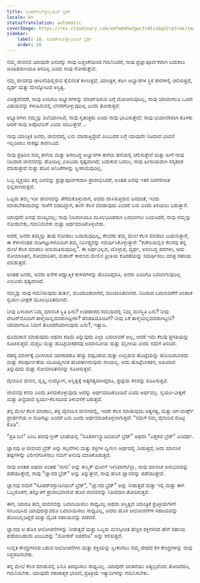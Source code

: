 ```yaml
---
title: ಸೂಪರ್‌ಸಬ್‌ಸ್ಟಾನ್ಶಿಯಲ್ ಬ್ರೆಡ್
locale: kn
statusTranslation: automatic
coverImage: https://res.cloudinary.com/xmfm6mhw3gwctndtcubgx2rptnae/image/upload/v1740468922/small_cover_tratado_de_psicologia_revolucionaria_a4c0dca4e0.webp
sidebar:
    label: 18. ಸೂಪರ್‌ಸಬ್‌ಸ್ಟಾನ್ಶಿಯಲ್ ಬ್ರೆಡ್
    order: 18
---
```

ನಮ್ಮ ಜೀವನದ ಯಾವುದೇ ದಿನವನ್ನು ನಾವು ಎಚ್ಚರಿಕೆಯಿಂದ ಗಮನಿಸಿದರೆ, ನಾವು ಪ್ರಜ್ಞಾಪೂರ್ವಕವಾಗಿ ಬದುಕಲು ಖಂಡಿತವಾಗಿಯೂ ತಿಳಿದಿಲ್ಲ ಎಂದು ನಾವು ನೋಡುತ್ತೇವೆ.

ನಮ್ಮ ಜೀವನವು ಚಾಲನೆಯಲ್ಲಿರುವ ರೈಲಿನಂತೆ ಕಾಣುತ್ತದೆ, ಯಾಂತ್ರಿಕ, ಕಠಿಣ ಅಭ್ಯಾಸಗಳ ಸ್ಥಿರ ಹಳಿಗಳಲ್ಲಿ ಚಲಿಸುತ್ತದೆ, ವ್ಯರ್ಥ ಮತ್ತು ಮೇಲ್ನೋಟದ ಅಸ್ತಿತ್ವ.

ವಿಚಿತ್ರವೆಂದರೆ, ನಾವು ಎಂದಿಗೂ ಅಭ್ಯಾಸಗಳನ್ನು ಮಾರ್ಪಡಿಸುವ ಬಗ್ಗೆ ಯೋಚಿಸುವುದಿಲ್ಲ, ನಾವು ಯಾವಾಗಲೂ ಒಂದೇ ವಿಷಯವನ್ನು ಕಳುಹಿಸುವಲ್ಲಿ ಬೇಸರಗೊಳ್ಳುವುದಿಲ್ಲ ಎಂದು ತೋರುತ್ತದೆ.

ಅಭ್ಯಾಸಗಳು ನಮ್ಮನ್ನು ಶಿಲೆಯಾಗಿಸಿವೆ, ನಾವು ಸ್ವತಂತ್ರರು ಎಂದು ನಾವು ಭಾವಿಸುತ್ತೇವೆ; ನಾವು ಭಯಾನಕವಾಗಿ ಕೊಳಕು ಆದರೆ ನಾವು ಅಪೊಲೊಸ್ ಎಂದು ನಂಬುತ್ತೇವೆ ...

ನಾವು ಯಾಂತ್ರಿಕ ಜನರು, ಜೀವನದಲ್ಲಿ ಏನು ಮಾಡುತ್ತಿದ್ದೇವೆ ಎಂಬುದರ ಬಗ್ಗೆ ಯಾವುದೇ ನಿಜವಾದ ಭಾವನೆ ಇಲ್ಲದಿರಲು ಸಾಕಷ್ಟು ಕಾರಣವಿದೆ.

ನಾವು ಪ್ರತಿದಿನ ನಮ್ಮ ಹಳೆಯ ಮತ್ತು ಅಸಂಬದ್ಧ ಅಭ್ಯಾಸಗಳ ಹಳೆಯ ಹಳಿಯಲ್ಲಿ ಚಲಿಸುತ್ತೇವೆ ಮತ್ತು ಹೀಗೆ ನಾವು ನಿಜವಾದ ಜೀವನವನ್ನು ಹೊಂದಿಲ್ಲ ಎಂಬುದು ಸ್ಪಷ್ಟವಾಗಿದೆ; ಬದುಕುವ ಬದಲು, ನಾವು ಹೀನಾಯವಾಗಿ ಸಸ್ಯಹಾರ ಮಾಡುತ್ತೇವೆ ಮತ್ತು ಹೊಸ ಅನಿಸಿಕೆಗಳನ್ನು ಸ್ವೀಕರಿಸುವುದಿಲ್ಲ.

ಒಬ್ಬ ವ್ಯಕ್ತಿಯು ತನ್ನ ದಿನವನ್ನು ಪ್ರಜ್ಞಾಪೂರ್ವಕವಾಗಿ ಪ್ರಾರಂಭಿಸಿದರೆ, ಅಂತಹ ದಿನವು ಇತರ ದಿನಗಳಿಗಿಂತ ಭಿನ್ನವಾಗಿರುತ್ತದೆ.

ಒಬ್ಬರು ತಮ್ಮ ಇಡೀ ಜೀವನವನ್ನು ತೆಗೆದುಕೊಳ್ಳುವಾಗ, ಅವರು ವಾಸಿಸುತ್ತಿರುವ ದಿನದಂತೆ, ಇಂದು ಮಾಡಬೇಕಾದುದನ್ನು ನಾಳೆಗೆ ಬಿಡದಿದ್ದಾಗ, ತಾನೇ ಕೆಲಸ ಮಾಡುವುದು ಎಂದರೆ ಏನು ಎಂದು ತಿಳಿಯಲು ಬರುತ್ತಾನೆ.

ಯಾವುದೇ ದಿನವು ಮುಖ್ಯವಲ್ಲ; ನಾವು ನಿಜವಾಗಿಯೂ ಮೂಲಭೂತವಾಗಿ ಬದಲಾಗಲು ಬಯಸಿದರೆ, ನಾವು ನಮ್ಮನ್ನು ನೋಡಬೇಕು, ಗಮನಿಸಬೇಕು ಮತ್ತು ಅರ್ಥಮಾಡಿಕೊಳ್ಳಬೇಕು.

ಆದರೆ, ಜನರು ತಮ್ಮನ್ನು ತಾವು ನೋಡಲು ಬಯಸುವುದಿಲ್ಲ, ಕೆಲವರು ತಮ್ಮ ಮೇಲೆ ಕೆಲಸ ಮಾಡಲು ಬಯಸುತ್ತಾರೆ, ಈ ಕೆಳಗಿನಂತಹ ನುಡಿಗಟ್ಟುಗಳೊಂದಿಗೆ ತಮ್ಮ ನಿರ್ಲಕ್ಷ್ಯವನ್ನು ಸಮರ್ಥಿಸಿಕೊಳ್ಳುತ್ತಾರೆ: "ಕಚೇರಿಯಲ್ಲಿನ ಕೆಲಸವು ತನ್ನ ಮೇಲೆ ಕೆಲಸ ಮಾಡಲು ಅನುಮತಿಸುವುದಿಲ್ಲ". ಈ ಅರ್ಥವಿಲ್ಲದ, ಟೊಳ್ಳಾದ, ವ್ಯರ್ಥ, ಅಸಂಬದ್ಧ ಪದಗಳು, ಅದು ಸೋಮಾರಿತನ, ಸೋಮಾರಿತನ, ಮಹಾನ್ ಕಾರಣದ ಮೇಲಿನ ಪ್ರೀತಿಯ ಕೊರತೆಯನ್ನು ಸಮರ್ಥಿಸಲು ಮಾತ್ರ ಸಹಾಯ ಮಾಡುತ್ತದೆ.

ಅಂತಹ ಜನರು, ಅವರು ಅನೇಕ ಆಧ್ಯಾತ್ಮಿಕ ಕಾಳಜಿಗಳನ್ನು ಹೊಂದಿದ್ದರೂ, ಅವರು ಎಂದಿಗೂ ಬದಲಾಗುವುದಿಲ್ಲ ಎಂಬುದು ಸ್ಪಷ್ಟವಾಗಿದೆ.

ನಮ್ಮನ್ನು ನಾವು ಗಮನಿಸುವುದು ತುರ್ತು, ಮುಂದೂಡಲಾಗದ, ಮುಂದೂಡಲಾಗದ. ನಿಜವಾದ ಬದಲಾವಣೆಗೆ ಆಂತರಿಕ ಸ್ವಯಂ-ವೀಕ್ಷಣೆ ಮೂಲಭೂತವಾಗಿದೆ.

ನೀವು ಏಳುವಾಗ ನಿಮ್ಮ ಮಾನಸಿಕ ಸ್ಥಿತಿ ಏನು? ಉಪಹಾರದ ಸಮಯದಲ್ಲಿ ನಿಮ್ಮ ಮನಸ್ಥಿತಿ ಏನು? ನೀವು ವೇಟರ್‌ನೊಂದಿಗೆ ತಾಳ್ಮೆಯಿಲ್ಲದವರಾಗಿದ್ದೀರಾ? ಹೆಂಡತಿಯೊಂದಿಗೆ? ನೀವು ಏಕೆ ತಾಳ್ಮೆಯಿಲ್ಲದವರಾಗಿದ್ದೀರಿ? ಯಾವಾಗಲೂ ನಿಮಗೆ ತೊಂದರೆಯಾಗುವುದು ಏನು?, ಇತ್ಯಾದಿ.

ಧೂಮಪಾನ ಮಾಡುವುದು ಅಥವಾ ಕಡಿಮೆ ತಿನ್ನುವುದು ಎಲ್ಲಾ ಬದಲಾವಣೆ ಅಲ್ಲ, ಆದರೆ ಇದು ಕೆಲವು ಪ್ರಗತಿಯನ್ನು ಸೂಚಿಸುತ್ತದೆ. ದುಶ್ಚಟ ಮತ್ತು ಹೊಟ್ಟೆಬಾಕತನವು ಅಮಾನವೀಯ ಮತ್ತು ಮೃಗೀಯ ಎಂದು ನಮಗೆ ತಿಳಿದಿದೆ.

ರಹಸ್ಯ ಮಾರ್ಗಕ್ಕೆ ಮೀಸಲಾದ ಯಾರಾದರೂ ಹೆಚ್ಚು ದಪ್ಪವಿರುವ ಮತ್ತು ಉಬ್ಬಿರುವ ಹೊಟ್ಟೆಯನ್ನು ಹೊಂದಿರಬಾರದು ಮತ್ತು ಪರಿಪೂರ್ಣತೆಯ ಯೂರಿಥ್ಮಿಗಿಂತ ಹೊರತಾಗಿರುವುದು ಸರಿಯಲ್ಲ. ಅದು ಹೊಟ್ಟೆಬಾಕತನ, ಅತಿಯಾದ ತಿನ್ನುವುದು ಮತ್ತು ಸೋಮಾರಿತನವನ್ನು ಸೂಚಿಸುತ್ತದೆ.

ದೈನಂದಿನ ಜೀವನ, ವೃತ್ತಿ, ಉದ್ಯೋಗ, ಅಸ್ತಿತ್ವಕ್ಕೆ ಅತ್ಯಗತ್ಯವಾಗಿದ್ದರೂ, ಪ್ರಜ್ಞೆಯ ಕನಸನ್ನು ರೂಪಿಸುತ್ತವೆ.

ಜೀವನವು ಕನಸು ಎಂದು ತಿಳಿದುಕೊಳ್ಳುವುದು ಅದನ್ನು ಅರ್ಥಮಾಡಿಕೊಂಡಿದೆ ಎಂದು ಅರ್ಥವಲ್ಲ. ಸ್ವಯಂ-ವೀಕ್ಷಣೆ ಮತ್ತು ತೀವ್ರವಾದ ಸ್ವಯಂ-ಕೆಲಸದಿಂದ ತಿಳುವಳಿಕೆ ಬರುತ್ತದೆ.

ತನ್ನ ಮೇಲೆ ಕೆಲಸ ಮಾಡಲು, ತನ್ನ ದೈನಂದಿನ ಜೀವನದಲ್ಲಿ, ಇಂದೇ ಕೆಲಸ ಮಾಡುವುದು ಅತ್ಯಗತ್ಯ, ಮತ್ತು ಆಗ ಲಾರ್ಡ್ಸ್ ಪ್ರಾರ್ಥನೆಯ ಆ ನುಡಿಗಟ್ಟು ಎಂದರೆ ಏನು ಎಂದು ಅರ್ಥಮಾಡಿಕೊಳ್ಳಲಾಗುತ್ತದೆ: "ನಮಗೆ ನಮ್ಮ ದೈನಂದಿನ ರೊಟ್ಟಿ ಕೊಡಿ".

"ಪ್ರತಿ ದಿನ" ಎಂಬ ಪದವು ಗ್ರೀಕ್ ಭಾಷೆಯಲ್ಲಿ "ಸೂಪರ್ಸಬ್ಸ್ಟಾಂಟಿಯಲ್ ಬ್ರೆಡ್" ಅಥವಾ "ಎತ್ತರದ ಬ್ರೆಡ್" ಎಂದರ್ಥ.

ಜ್ಞಾನವು ಆ ಜೀವನದ ಬ್ರೆಡ್ ಅನ್ನು ಕಲ್ಪನೆಗಳು ಮತ್ತು ಶಕ್ತಿಗಳ ದ್ವಿಗುಣ ಅರ್ಥದಲ್ಲಿ ನೀಡುತ್ತದೆ, ಅದು ಮಾನಸಿಕ ತಪ್ಪುಗಳನ್ನು ವಿಲೀನಗೊಳಿಸಲು ನಮಗೆ ಅನುವು ಮಾಡಿಕೊಡುತ್ತದೆ.

ನಾವು ಅಂತಹ ಅಥವಾ ಅಂತಹ 'ನಾನು' ಅನ್ನು ಕಾಸ್ಮಿಕ್ ಧೂಳಿಗೆ ಇಳಿಸಿದಾಗಲೆಲ್ಲಾ, ನಾವು ಮಾನಸಿಕ ಅನುಭವವನ್ನು ಪಡೆಯುತ್ತೇವೆ, ನಾವು "ಜ್ಞಾನದ ಬ್ರೆಡ್" ಅನ್ನು ತಿನ್ನುತ್ತೇವೆ, ನಾವು ಹೊಸ ಜ್ಞಾನವನ್ನು ಪಡೆಯುತ್ತೇವೆ.

ಜ್ಞಾನವು ನಮಗೆ "ಸೂಪರ್‌ಸಸ್ಟಾಂಟಿಯಲ್ ಬ್ರೆಡ್", "ಜ್ಞಾನದ ಬ್ರೆಡ್" ಅನ್ನು ನೀಡುತ್ತದೆ ಮತ್ತು ಇಲ್ಲಿ ಮತ್ತು ಈಗ ಒಬ್ಬರೊಳಗೆ, ತನ್ನೊಳಗೆ ಪ್ರಾರಂಭವಾಗುವ ಹೊಸ ಜೀವನವನ್ನು ನಿಖರವಾಗಿ ತೋರಿಸುತ್ತದೆ.

ಈಗ, ಯಾರೂ ತಮ್ಮ ಜೀವನವನ್ನು ಬದಲಾಯಿಸಲು ಸಾಧ್ಯವಿಲ್ಲ ಅಥವಾ ಅಸ್ತಿತ್ವದ ಯಾಂತ್ರಿಕ ಪ್ರತಿಕ್ರಿಯೆಗಳಿಗೆ ಸಂಬಂಧಿಸಿದ ಯಾವುದನ್ನಾದರೂ ಬದಲಾಯಿಸಲು ಸಾಧ್ಯವಿಲ್ಲ, ಅವರು ಹೊಸ ಆಲೋಚನೆಗಳ ಸಹಾಯವನ್ನು ಹೊಂದಿಲ್ಲದಿದ್ದರೆ ಮತ್ತು ದೈವಿಕ ಸಹಾಯವನ್ನು ಪಡೆದರೆ.

ಜ್ಞಾನವು ಆ ಹೊಸ ಆಲೋಚನೆಗಳನ್ನು ನೀಡುತ್ತದೆ ಮತ್ತು ಒಬ್ಬರು ಮನಸ್ಸಿಗಿಂತ ಹೆಚ್ಚಿನ ಶಕ್ತಿಗಳಿಂದ ಹೇಗೆ ಸಹಾಯ ಪಡೆಯಬಹುದು ಎಂಬುದನ್ನು "ಮೋಡಸ್ ಆಪರೆಂಡಿ" ಅನ್ನು ಕಲಿಸುತ್ತದೆ.

ಉನ್ನತ ಕೇಂದ್ರಗಳಿಂದ ಬರುವ ಆಲೋಚನೆಗಳು ಮತ್ತು ಶಕ್ತಿಯನ್ನು ಸ್ವೀಕರಿಸಲು ನಮ್ಮ ದೇಹದ ಕೆಳ ಕೇಂದ್ರಗಳನ್ನು ನಾವು ಸಿದ್ಧಪಡಿಸಬೇಕು.

ತನ್ನ ಮೇಲೆ ಕೆಲಸ ಮಾಡುವಲ್ಲಿ ಏನೂ ತಿರಸ್ಕರಿಸಲು ಸಾಧ್ಯವಿಲ್ಲ. ಯಾವುದೇ ಚಿಂತನೆಯು ಅತ್ಯಲ್ಪವೆಂದು ತೋರಿದರೂ, ಗಮನಿಸಬೇಕು. ಯಾವುದೇ ನಕಾರಾತ್ಮಕ ಭಾವನೆ, ಪ್ರತಿಕ್ರಿಯೆ ಇತ್ಯಾದಿಗಳನ್ನು ಗಮನಿಸಬೇಕು.

